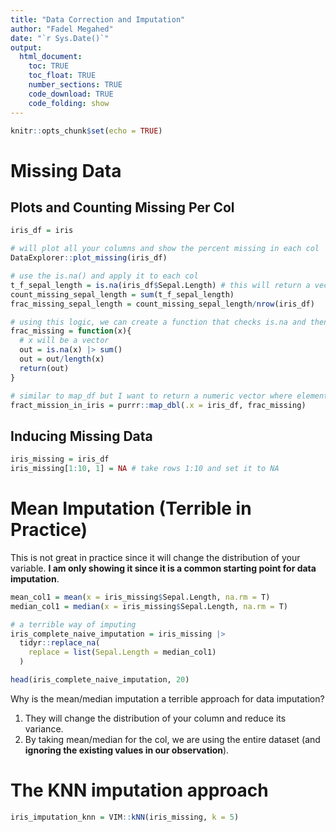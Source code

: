 ```yaml
---
title: "Data Correction and Imputation"
author: "Fadel Megahed"
date: "`r Sys.Date()`"
output: 
  html_document:
    toc: TRUE
    toc_float: TRUE
    number_sections: TRUE
    code_download: TRUE
    code_folding: show
---
```


```r
knitr::opts_chunk$set(echo = TRUE)
```

# Missing Data


## Plots and Counting Missing Per Col
```r
iris_df = iris

# will plot all your columns and show the percent missing in each col
DataExplorer::plot_missing(iris_df)

# use the is.na() and apply it to each col
t_f_sepal_length = is.na(iris_df$Sepal.Length) # this will return a vect of TRUE and False where FALSE means no missing data
count_missing_sepal_length = sum(t_f_sepal_length)
frac_missing_sepal_length = count_missing_sepal_length/nrow(iris_df)

# using this logic, we can create a function that checks is.na and then sums (do percent/fraction)
frac_missing = function(x){
  # x will be a vector
  out = is.na(x) |> sum()
  out = out/length(x)
  return(out)
}

# similar to map_df but I want to return a numeric vector where element will correspond to a column in iris df
fract_mission_in_iris = purrr::map_dbl(.x = iris_df, frac_missing)
```

## Inducing Missing Data

```r
iris_missing = iris_df
iris_missing[1:10, 1] = NA # take rows 1:10 and set it to NA
```


# Mean Imputation (Terrible in Practice)

This is not great in practice since it will change the distribution of your variable. **I am only showing it since it is a common starting point for data imputation**.

```r
mean_col1 = mean(x = iris_missing$Sepal.Length, na.rm = T)
median_col1 = median(x = iris_missing$Sepal.Length, na.rm = T)

# a terrible way of imputing
iris_complete_naive_imputation = iris_missing |> 
  tidyr::replace_na(
    replace = list(Sepal.Length = median_col1)
  )

head(iris_complete_naive_imputation, 20)
```

Why is the mean/median imputation a terrible approach for data imputation?  

1. They will change the distribution of your column and reduce its variance.  
2. By taking mean/median for the col, we are using the entire dataset (and **ignoring the existing values in our observation**).


# The KNN imputation approach

```r
iris_imputation_knn = VIM::kNN(iris_missing, k = 5)
```





















